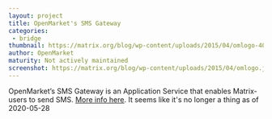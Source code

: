 ```yaml
---
layout: project
title: OpenMarket's SMS Gateway
categories:
 - bridge
thumbnail: https://matrix.org/blog/wp-content/uploads/2015/04/omlogo-400x284.jpg
author: OpenMarket
maturity: Not actively maintained
screenshot: https://matrix.org/blog/wp-content/uploads/2015/04/omlogo.jpg
---
```


OpenMarket’s SMS Gateway is an Application Service that enables Matrix-users to send SMS. [More info here](https://matrix.org/blog/2015/02/26/welcoming-the-openmarket-matrix-gateway/).
It seems like it's no longer a thing as of 2020-05-28
